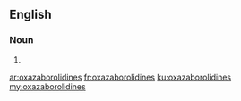 ==English==

===Noun===
{{head|en|plural}}

# {{plural of|oxazaborolidine|lang=en}}

[[ar:oxazaborolidines]]
[[fr:oxazaborolidines]]
[[ku:oxazaborolidines]]
[[my:oxazaborolidines]]